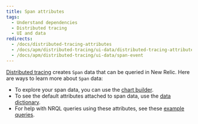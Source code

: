 ```yaml
---
title: Span attributes
tags:
  - Understand dependencies
  - Distributed tracing
  - UI and data
redirects:
  - /docs/distributed-tracing-attributes
  - /docs/apm/distributed-tracing/ui-data/distributed-tracing-attributes
  - /docs/apm/distributed-tracing/ui-data/span-event
---
```


[Distributed tracing](/docs/introduction-distributed-tracing) creates `Span` data that can be queried in New Relic. Here are ways to learn more about `Span` data:

* To explore your span data, you can use the [chart builder](/docs/chart-builder/use-chart-builder/get-started/introduction-chart-builder).
* To see the default attributes attached to span data, use the [data dictionary](/attribute-dictionary?attribute_name=&events_tids%5B%5D=8337).
* For help with NRQL queries using these attributes, see these [example queries](/docs/apm/distributed-tracing/ui-data/example-insights-queries-distributed-trace-data).
